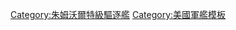 {{military navigation
| style     = wide
| name      = 朱姆沃尔特级驱逐舰
| bodyclass = hlist
| title     = [[朱姆沃尔特级驱逐舰]]
| state     = {{{state|autocollapse}}}

| list1 = 
* [[朱姆沃尔特号驱逐舰|DDG-1000 朱姆沃尔特号]]
* [[迈克尔·蒙索尔号驱逐舰|DDG-1001 迈克尔·蒙索尔号]]
* [[林登·B·约翰逊号驱逐舰|DDG-1002 林登·B·约翰逊号]]

| list2 =
* 前級:  [[阿利·伯克級驅逐艦]] 
* 次級:  [[阿利·伯克級驅逐艦]] Flight III

| below =
* [[美國海軍驅逐艦列表]]
* [[美國海軍驅逐艦列表 (1945年後)]]

}}<noinclude>
{{collapsible option}}
[[Category:朱姆沃爾特級驅逐艦]]
[[Category:美國軍艦模板]]
</noinclude>